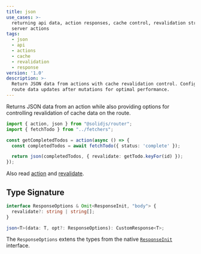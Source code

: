 ```yaml
---
title: json
use_cases: >-
  returning api data, action responses, cache control, revalidation strategies,
  server actions
tags:
  - json
  - api
  - actions
  - cache
  - revalidation
  - response
version: '1.0'
description: >-
  Return JSON data from actions with cache revalidation control. Configure how
  route data updates after mutations for optimal performance.
---
```


Returns JSON data from an action while also providing options for controlling revalidation of cache data on the route.

```ts title="/actions/get-completed-todos.ts" {7}
import { action, json } from "@solidjs/router";
import { fetchTodo } from "../fetchers";

const getCompletedTodos = action(async () => {
  const completedTodos = await fetchTodo({ status: 'complete' });

  return json(completedTodos, { revalidate: getTodo.keyFor(id) });
});
```

Also read [action](/solid-router/reference/data-apis/action) and [revalidate](/solid-router/reference/response-helpers/revalidate).

## Type Signature

```typescript
interface ResponseOptions & Omit<ResponseInit, "body"> {
  revalidate?: string | string[];
}

json<T>(data: T, opt?: ResponseOptions): CustomResponse<T>;
``` 

The `ResponseOptions` extens the types from the native [`ResponseInit`](https://developer.mozilla.org/en-US/docs/Web/API/Response/Response#options) interface.
